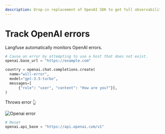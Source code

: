 ```yaml
---
description: Drop-in replacement of OpenAI SDK to get full observability in Langfuse by changing only the import
---
```


# Track OpenAI errors

Langfuse automatically monitors OpenAI errors.


```python
# Cause an error by attempting to use a host that does not exist.
openai.base_url = "https://example.com"

country = openai.chat.completions.create(
  name="will-error",
  model="gpt-3.5-turbo",
  messages=[
      {"role": "user", "content": "How are you?"}],
)
```

Throws error 👆

![Openai error](https://langfuse.com/images/docs/openai-error.png)


```python
# Reset
openai.api_base = "https://api.openai.com/v1"
```